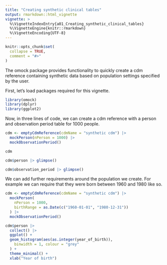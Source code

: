---
title: "Creating synthetic clinical tables"
output: rmarkdown::html_vignette
vignette: >
  %\VignetteIndexEntry{a01_Creating_synthetic_clinical_tables}
  %\VignetteEngine{knitr::rmarkdown}
  %\VignetteEncoding{UTF-8}
---

```{r, include = FALSE}
knitr::opts_chunk$set(
  collapse = TRUE,
  comment = "#>"
)
```

The omock package provides functionality to quickly create a cdm reference containing synthetic data based on population settings specified by the user.   

First, let's load packages required for this vignette.
```{r, message=FALSE, warning=FALSE}
library(omock)
library(dplyr)
library(ggplot2)
```

Now, in three lines of code, we can create a cdm reference with a person and observation period table for 1000 people.
```{r}
cdm <- emptyCdmReference(cdmName = "synthetic cdm") |>
  mockPerson(nPerson = 1000) |>
  mockObservationPeriod()

cdm

cdm$person |> glimpse()

cdm$observation_period |> glimpse()
```

We can add further requirements around the population we create. For example we can require that they were born between 1960 and 1980 like so.
```{r}
cdm <- emptyCdmReference(cdmName = "synthetic cdm") |>
  mockPerson(
    nPerson = 1000,
    birthRange = as.Date(c("1960-01-01", "1980-12-31"))
  ) |>
  mockObservationPeriod()
```

```{r}
cdm$person |>
  collect() |>
  ggplot() +
  geom_histogram(aes(as.integer(year_of_birth)),
    binwidth = 1, colour = "grey"
  ) +
  theme_minimal() +
  xlab("Year of birth")
```
